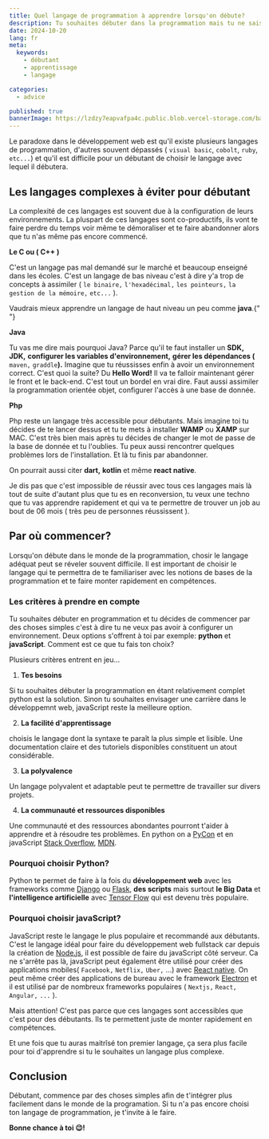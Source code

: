 ```yaml
---
title: Quel langage de programmation à apprendre lorsqu'on débute?
description: Tu souhaites débuter dans la programmation mais tu ne sais pas par où commencer. Tu es au bon endroit.
date: 2024-10-20
lang: fr
meta:
  keywords:
    - débutant
    - apprentissage
    - langage

categories:
  - advice

published: true
bannerImage: https://lzdzy7eapvafpa4c.public.blob.vercel-storage.com/bannerPosts/debutant.jpg
---
```


<MdxImage
  isBanner="true"
  alt="banner - quel-langage-apprendre"
  path="banner/debutant.jpg"
/>
Le paradoxe dans le développement web est qu'il existe plusieurs langages de
programmation, d'autres souvent dépassés ( `visual basic`, `cobolt`, `ruby`,
`etc...`) et qu'il est difficile pour un débutant de choisir le langage avec
lequel il débutera.

## Les langages complexes à éviter pour débutant

La complexité de ces langages est souvent due à la configuration de leurs environnements. La pluspart de ces langages sont co-productifs, ils vont te faire perdre du temps voir même te démoraliser et te faire abandonner alors que tu n'as même pas encore commencé.

**Le C ou ( C++ )**

C'est un langage pas mal demandé sur le marché et beaucoup enseigné dans les écoles. C'est un langage de bas niveau c'est à dire y'a trop de concepts à assimiler ( `le binaire,` `l'hexadécimal,` `les pointeurs,` `la gestion de la mémoire,` `etc...` ).

<MdxImage
  alt="img- Débutant n'apprends pas le C"
  title="Débutant, n'apprends pas le C"
  path="/debutantC.png"
/>
Vaudrais mieux apprendre un langage de haut niveau un peu comme **java**.{" "}

**Java**

Tu vas me dire mais pourquoi Java? Parce qu'il te faut installer un **SDK,** **JDK,** **configurer les variables d'environnement,** **gérer les dépendances (** `maven,` `graddle`**).** Imagine que tu réussisses enfin à avoir un environnement correct. C'est quoi la suite? Du **Hello Word!** Il va te falloir maintenant gérer le front et le back-end. C'est tout un bordel en vrai dire.
Faut aussi assimiler la programmation orientée objet, configurer l'accès à une base de donnée.

**Php**

Php reste un langage très accessible pour débutants. Mais imagine toi tu décides de te lancer dessus et tu te mets à installer **WAMP** ou **XAMP** sur MAC. C'est très bien mais après tu décides de changer le mot de passe de la base de donnée et tu l'oublies. Tu peux aussi rencontrer quelques problèmes lors de l'installation. Et là tu finis par abandonner.

On pourrait aussi citer **dart,** **kotlin** et même **react native**.

Je dis pas que c'est impossible de réussir avec tous ces langages mais là tout de suite d'autant plus que tu es en reconversion, tu veux une techno que tu vas apprendre rapidement et qui va te permettre de trouver un job au bout de 06 mois ( très peu de personnes réussissent ).

## Par où commencer?

Lorsqu'on débute dans le monde de la programmation, chosir le langage adéquat peut se réveler souvent difficile. Il est important de choisir le langage qui te permettra de te familiariser avec les notions de bases de la programmation et te faire monter rapidement en compétences.

### Les critères à prendre en compte

Tu souhaites débuter en programmation et tu décides de commencer par des choses simples c'est à dire tu ne veux pas avoir à configurer un environnement. Deux options s'offrent à toi par exemple: **python** et **javaScript**. Comment est ce que tu fais ton choix?

Plusieurs critères entrent en jeu...

1. **Tes besoins**

Si tu souhaites débuter la programmation en étant relativement complet python est la solution. Sinon tu souhaites envisager une carrière dans le développemnt web, javaScript reste la meilleure option.

2. **La facilité d'apprentissage**

choisis le langage dont la syntaxe te paraît la plus simple et lisible. Une documentation claire et des tutoriels disponibles constituent un atout considérable.

3. **La polyvalence**

Un langage polyvalent et adaptable peut te permettre de travailler sur divers projets.

4. **La communauté et ressources disponibles**

Une communauté et des ressources abondantes pourront t'aider à apprendre et à résoudre tes problèmes. En python on a [PyCon](https://pycon.org/) et en javaScript [Stack Overflow](https://stackoverflow.com/), [MDN](https://developer.mozilla.org).

### Pourquoi choisir Python?

Python te permet de faire à la fois du **développement web** avec les frameworks comme [Django](https://www.djangoproject.com/) ou [Flask](https://flask.palletsprojects.com), **des scripts** mais surtout **le Big Data** et **l'intelligence artificielle** avec [Tensor Flow](https://www.tensorflow.org) qui est devenu très populaire.

### Pourquoi choisir javaScript?

JavaScript reste le langage le plus populaire et recommandé aux débutants. 
C'est le langage idéal pour faire du développement web fullstack car depuis la création de [Node.js](https://nodejs.org), 
il est possible de faire du javaScript côté serveur. Ca ne s'arrête pas là, javaScript peut également être utilisé pour créer des applications mobiles( `Facebook,` `Netflix,` `Uber,` ...) avec [React native](https://reactnative.dev/). On peut même créer des applications de bureau avec le framework [Electron](#extended-syntax) et il est utilisé par de nombreux frameworks populaires ( `Nextjs,` `React,` `Angular,` `...` ).

<Callout type="warning">
  <div className="not-last-margin-bottom">
    Mais attention! C'est pas parce que ces langages sont accessibles que c'est
    pour des débutants. Ils te permettent juste de monter rapidement en
    compétences.
  </div>
</Callout>

Et une fois que tu auras maitrîsé ton premier langage, ça sera plus facile pour toi d'apprendre si tu le souhaites un langage plus complexe.

## Conclusion

Débutant, commence par des choses simples afin de t'intégrer plus facilement dans le monde de la programation. Si tu n'a pas encore choisi ton langage de programmation, je t'invite à le faire.

**Bonne chance à toi 😉!**
